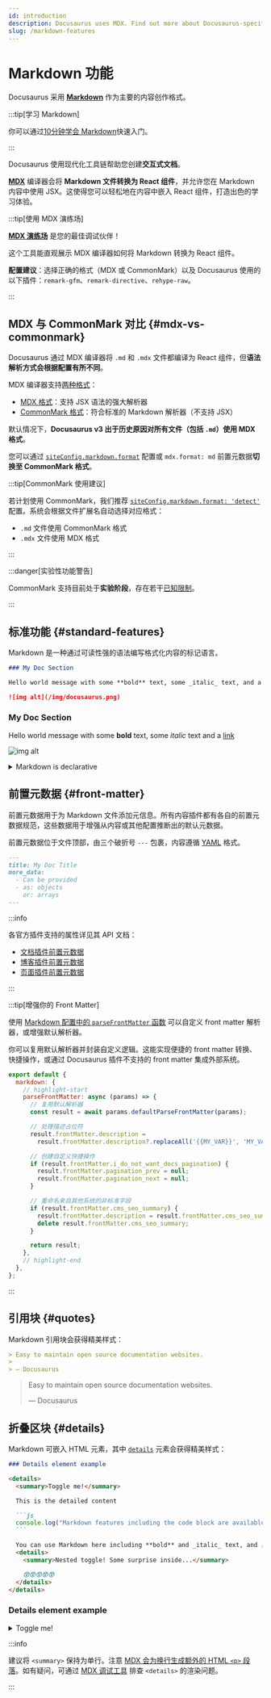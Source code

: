 ```yaml
---
id: introduction
description: Docusaurus uses MDX. Find out more about Docusaurus-specific features when writing Markdown.
slug: /markdown-features
---
```


# Markdown 功能


Docusaurus 采用 **[Markdown](https://commonmark.org/)** 作为主要的内容创作格式。

:::tip[学习 Markdown]

你可以通过[10分钟学会 Markdown](https://commonmark.org/help/)快速入门。

:::

Docusaurus 使用现代化工具链帮助您创建**交互式文档**。

**[MDX](https://mdxjs.com/)** 编译器会将 **Markdown 文件转换为 React 组件**，并允许您在 Markdown 内容中使用 JSX。这使得您可以轻松地在内容中嵌入 React 组件，打造出色的学习体验。

:::tip[使用 MDX 演练场]

**[MDX 演练场](https://mdxjs.com/playground/)** 是您的最佳调试伙伴！

这个工具能直观展示 MDX 编译器如何将 Markdown 转换为 React 组件。

**配置建议**：选择正确的格式（MDX 或 CommonMark）以及 Docusaurus 使用的以下插件：`remark-gfm`、`remark-directive`、`rehype-raw`。

:::

## MDX 与 CommonMark 对比 {#mdx-vs-commonmark}

Docusaurus 通过 MDX 编译器将 `.md` 和 `.mdx` 文件都编译为 React 组件，但**语法解析方式会根据配置有所不同**。

MDX 编译器支持[两种格式](https://mdxjs.com/packages/mdx/#optionsformat)：

- [MDX 格式](https://mdxjs.com/docs/what-is-mdx/)：支持 JSX 语法的强大解析器
- [CommonMark 格式](https://commonmark.org/)：符合标准的 Markdown 解析器（不支持 JSX）

默认情况下，**Docusaurus v3 出于历史原因对所有文件（包括 `.md`）使用 MDX 格式**。

您可以通过 [`siteConfig.markdown.format`](../../api/docusaurus.config.js.mdx#markdown) 配置或 `mdx.format: md` 前置元数据**切换至 CommonMark 格式**。

:::tip[CommonMark 使用建议]

若计划使用 CommonMark，我们推荐 [`siteConfig.markdown.format: 'detect'`](../../api/docusaurus.config.js.mdx#markdown) 配置。系统会根据文件扩展名自动选择对应格式：

- `.md` 文件使用 CommonMark 格式
- `.mdx` 文件使用 MDX 格式

:::

:::danger[实验性功能警告]

CommonMark 支持目前处于**实验阶段**，存在若干[已知限制](https://github.com/facebook/docusaurus/issues/9092)。

:::

## 标准功能 {#standard-features}

Markdown 是一种通过可读性强的语法编写格式化内容的标记语言。

```md
### My Doc Section

Hello world message with some **bold** text, some _italic_ text, and a [link](/)

![img alt](/img/docusaurus.png)
```

<BrowserWindow>

<h3>My Doc Section</h3>

Hello world message with some **bold** text, some _italic_ text and a [link](/)

![img alt](/img/docusaurus.png)

</BrowserWindow>

<details>

<summary>Markdown is declarative</summary>

Some may assume a 1-1 correlation between Markdown and HTML, e.g., `![Preview](/img/docusaurus.png)` will always become `<img src="/img/docusaurus.png" alt="Preview" />`, as-is. However, _that is not the case_.

The Markdown syntax `![message](url)` only declaratively tells Docusaurus that an image needs to be inserted here, but we may do other things like transforming a [file path to URL path](./markdown-features-assets.mdx#images), so the generated markup may differ from the output of other Markdown renderers, or a naïve hand-transcription to the equivalent JSX/HTML code.

In general, you should only assume the _semantics_ of the markup (` ``` ` fences become [code blocks](./markdown-features-code-blocks.mdx); `>` becomes [quotes](#quotes), etc.), but not the actual compiled output.

</details>

## 前置元数据 {#front-matter}

前置元数据用于为 Markdown 文件添加元信息。所有内容插件都有各自的前置元数据规范，这些数据用于增强从内容或其他配置推断出的默认元数据。

前置元数据位于文件顶部，由三个破折号 `---` 包裹，内容遵循 [YAML](https://yaml.org/spec/1.2.2/) 格式。

```md
---
title: My Doc Title
more_data:
  - Can be provided
  - as: objects
    or: arrays
---
```

:::info

各官方插件支持的属性详见其 API 文档：

- [文档插件前置元数据](../../api/plugins/plugin-content-docs.mdx#markdown-front-matter)
- [博客插件前置元数据](../../api/plugins/plugin-content-blog.mdx#markdown-front-matter)
- [页面插件前置元数据](../../api/plugins/plugin-content-pages.mdx#markdown-front-matter)

:::

:::tip[增强你的 Front Matter]

使用 [Markdown 配置中的 `parseFrontMatter` 函数](../../api/docusaurus.config.js.mdx#markdown) 可以自定义 front matter 解析器，或增强默认解析器。

你可以复用默认解析器并封装自定义逻辑。这能实现便捷的 front matter 转换、快捷操作，或通过 Docusaurus 插件不支持的 front matter 集成外部系统。

```js title="docusaurus.config.js"
export default {
  markdown: {
    // highlight-start
    parseFrontMatter: async (params) => {
      // 复用默认解析器
      const result = await params.defaultParseFrontMatter(params);

      // 处理描述占位符
      result.frontMatter.description =
        result.frontMatter.description?.replaceAll('{{MY_VAR}}', 'MY_VALUE');

      // 创建自定义快捷操作
      if (result.frontMatter.i_do_not_want_docs_pagination) {
        result.frontMatter.pagination_prev = null;
        result.frontMatter.pagination_next = null;
      }

      // 重命名来自其他系统的非标准字段
      if (result.frontMatter.cms_seo_summary) {
        result.frontMatter.description = result.frontMatter.cms_seo_summary;
        delete result.frontMatter.cms_seo_summary;
      }

      return result;
    },
    // highlight-end
  },
};
```

:::

## 引用块 {#quotes}

Markdown 引用块会获得精美样式：

```md
> Easy to maintain open source documentation websites.
>
> — Docusaurus
```

<BrowserWindow>

> Easy to maintain open source documentation websites.
>
> — Docusaurus

</BrowserWindow>

## 折叠区块 {#details}

Markdown 可嵌入 HTML 元素，其中 [`details`](https://developer.mozilla.org/en-US/docs/Web/HTML/Element/details) 元素会获得精美样式：

````md
### Details element example

<details>
  <summary>Toggle me!</summary>

  This is the detailed content

  ```js
  console.log("Markdown features including the code block are available");
  ```

  You can use Markdown here including **bold** and _italic_ text, and [inline link](https://docusaurus.io)
  <details>
    <summary>Nested toggle! Some surprise inside...</summary>

    😲😲😲😲😲
  </details>
</details>
````

<BrowserWindow>

<h3>Details element example</h3>

<details>
  <summary>Toggle me!</summary>

  This is the detailed content

  ```js
  console.log("Markdown features including the code block are available");
  ```

  You can use Markdown here including **bold** and _italic_ text, and [inline link](https://docusaurus.io)
  <details>
    <summary>Nested toggle! Some surprise inside...</summary>

    😲😲😲😲😲
  </details>
</details>

</BrowserWindow>

:::info

建议将 `<summary>` 保持为单行。注意 [MDX 会为换行生成额外的 HTML `<p>` 段落](https://mdxjs.com/migrating/v2/#jsx)。如有疑问，可通过 [MDX 调试工具](https://mdxjs.com/playground/) 排查 `<details>` 的渲染问题。

:::